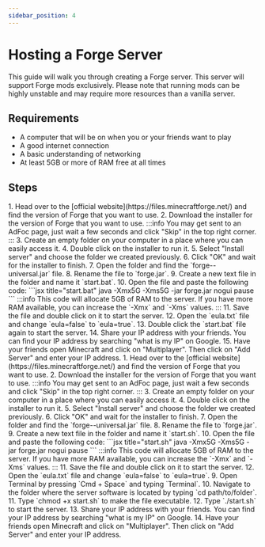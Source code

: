 ```yaml
---
sidebar_position: 4
---
```


# Hosting a Forge Server
This guide will walk you through creating a Forge server. This server will support Forge mods exclusively. Please note that running mods can be highly unstable and may require more resources than a vanilla server.

## Requirements
- A computer that will be on when you or your friends want to play
- A good internet connection
- A basic understanding of networking
- At least 5GB or more of RAM free at all times

## Steps
<OSTabs showLinux={false}>
<TabItem value="windows" label="Windows">
1. Head over to the [official website](https://files.minecraftforge.net/) and find the version of Forge that you want to use.
2. Download the installer for the version of Forge that you want to use.
:::info
You may get sent to an AdFoc page, just wait a few seconds and click "Skip" in the top right corner.
:::
3. Create an empty folder on your computer in a place where you can easily access it.
4. Double click on the installer to run it.
5. Select "Install server" and choose the folder we created previously.
6. Click "OK" and wait for the installer to finish.
7. Open the folder and find the `forge-<version>-universal.jar` file.
8. Rename the file to `forge.jar`.
9. Create a new text file in the folder and name it `start.bat`.
10. Open the file and paste the following code:
```jsx title="start.bat"
java -Xmx5G -Xms5G -jar forge.jar nogui
pause
```
:::info
This code will allocate 5GB of RAM to the server. If you have more RAM available, you can increase the `-Xmx` and `-Xms` values.
:::
11. Save the file and double click on it to start the server.
12. Open the `eula.txt` file and change `eula=false` to `eula=true`.
13. Double click the `start.bat` file again to start the server.
14. Share your IP address with your friends. You can find your IP address by searching "what is my IP" on Google.
15. Have your friends open Minecraft and click on "Multiplayer". Then click on "Add Server" and enter your IP address.
</TabItem>
<TabItem value="mac" label="MacOS/Linux">
1. Head over to the [official website](https://files.minecraftforge.net/) and find the version of Forge that you want to use.
2. Download the installer for the version of Forge that you want to use.
:::info
You may get sent to an AdFoc page, just wait a few seconds and click "Skip" in the top right corner.
:::
3. Create an empty folder on your computer in a place where you can easily access it.
4. Double click on the installer to run it.
5. Select "Install server" and choose the folder we created previously.
6. Click "OK" and wait for the installer to finish.
7. Open the folder and find the `forge-<version>-universal.jar` file.
8. Rename the file to `forge.jar`.
9. Create a new text file in the folder and name it `start.sh`.
10. Open the file and paste the following code:
```jsx title="start.sh"
java -Xmx5G -Xms5G -jar forge.jar nogui
pause
```
:::info
This code will allocate 5GB of RAM to the server. If you have more RAM available, you can increase the `-Xmx` and `-Xms` values.
:::
11. Save the file and double click on it to start the server.
12. Open the `eula.txt` file and change `eula=false` to `eula=true`.
9. Open Terminal by pressing `Cmd + Space` and typing `Terminal`.
10. Navigate to the folder where the server software is located by typing `cd path/to/folder`.
11. Type `chmod +x start.sh` to make the file executable.
12. Type `./start.sh` to start the server.
13. Share your IP address with your friends. You can find your IP address by searching "what is my IP" on Google.
14. Have your friends open Minecraft and click on "Multiplayer". Then click on "Add Server" and enter your IP address.
</TabItem>
</OSTabs>